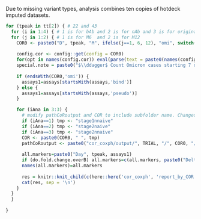 Due to missing variant types, analysis combines ten copies of hotdeck imputed datasets.

```r

for (tpeak in tt[2]) { # 22 and 43
  for (i in 1:4) { # 1 is for bAb and 2 is for nAb and 3 is for original
  for (j in 1:2) { # 1 is for M6  and 2 is for M12
    COR0 <- paste0("D", tpeak, "M", ifelse(j==1, 6, 12), "omi", switch(i, '1'='bAb', '2'='nAb', '3'='original', '4'='original2'))
    
    config.cor <- config::get(config = COR0)
    for(opt in names(config.cor)) eval(parse(text = paste0(names(config.cor[opt])," <- config.cor[[opt]]")))
    special.note = paste0("$\\ddagger$ Count Omicron cases starting 7 days post Day ", tpeak, ".")
    
    if (endsWith(COR0,'omi')) {
      assays1=assays[startsWith(assays,'bind')]
    } else {
      assays1=assays[startsWith(assays,'pseudo')]
    }

    for (iAna in 3:3) {
      # modify pathCoRoutput and COR to include subfolder name. Changes to COR will also show up in Section title in report_by_COR.Rmd
      if (iAna==1) tmp <- "stage1nnaive"
      if (iAna==2) tmp <- "stage2naive"
      if (iAna==3) tmp <- "stage2nnaive"
      COR <- paste0(COR0, " ", tmp)
      pathCoRoutput <- paste0("cor_coxph/output/", TRIAL, "/", COR0, "/", tmp)
    
      all.markers=paste0("Day", tpeak, assays1)
      if (do.fold.change.overB) all.markers=c(all.markers, paste0("Delta", tpeak, "overB", assays1))
      names(all.markers)=all.markers
    
      res = knitr::knit_child(c(here::here('cor_coxph', 'report_by_COR.Rmd')), quiet = TRUE)
      cat(res, sep = '\n')
    }
  }
  }
  
}
```
